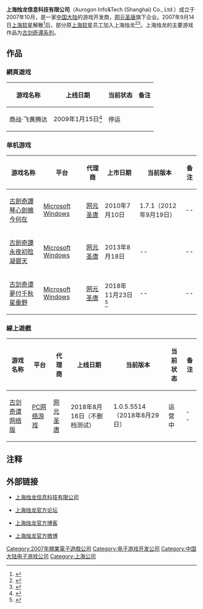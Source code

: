 '''上海烛龙信息科技有限公司'''（Aurogon Info&Tech (Shanghai) Co., Ltd.）成立于2007年10月，是一家[[中国大陆|中国大陆]]的游戏开发商，[[网元圣唐|网元圣唐]]旗下企业。2007年9月14日[[上海软星|上海软星]]解散<ref>{{cite web | url=http://www.cnbeta.com/articles/38825.htm | title=仙剑开发公司上海软星确认9月14日解散 仙剑前途未卜 | publisher=cnBeta | date=2007-09-13 | accessdate=2013-06-19 | language=zh-cn | archive-date=2018-10-01 | archive-url=https://web.archive.org/web/20181001135143/https://www.cnbeta.com/articles/38825.htm | dead-url=no }}</ref>后，部分原[[上海软星|上海软星]]员工加入上海烛龙<ref>{{cite web | url= http://www.aurogon.com/history.php | title= 上海烛龙信息科技有限公司官方网站 烛龙沿革 | publisher= 上海烛龙 | accessdate= 2013-06-19 | language= zh-cn | archive-date= 2019-09-16 | archive-url= https://web.archive.org/web/20190916131103/http://www.aurogon.com/history.php | dead-url= no }}</ref><ref>{{cite web | url=http://gnn.gamer.com.tw/5/31015.html | title=上海燭龍信息科技正式成立 《仙劍四》總監張毅君擔任總經理 | publisher=巴哈姆特 | date=2008-06-18 | accessdate=2013-06-19 | language=zh-tw | archive-date=2019-05-13 | archive-url=https://web.archive.org/web/20190513074514/https://gnn.gamer.com.tw/5/31015.html | dead-url=no }}</ref>。上海烛龙的主要游戏作品为[[古剑奇谭系列|古剑奇谭系列]]。

==作品==
===網頁遊戏===
{| class="wikitable"
|-
! 游戏名称
! 上线日期
! 当前状态
! 备注
|-
| 商战·飞黄腾达
| 2009年1月15日<ref>{{cite web|url=http://www.popwan.com/news/zixun/0219194412009.html|title=《商战飞黄腾达》今日内测|publisher=泡泡玩|date=2009年1月15日|accessdate=2009-03-23|language=zh-cn|deadurl=yes|archiveurl=https://archive.is/20120908101924/http://www.popwan.com/news/zixun/0219194412009.html|archivedate=2012年9月8日}}</ref>
| 停运
|
|}

===单机游戏===
{| class="wikitable"
|-
! 游戏名称
! 平台
! 代理商
! 上市日期
! 当前版本
! 备注
|-
| [[古劍奇譚_琴心劍魄今何在|古劍奇譚 琴心劍魄今何在]]
| [[Microsoft_Windows|Microsoft Windows]]
| [[网元圣唐|网元圣唐]]
| 2010年7月10日
| 1.7.1（2012年9月19日）
| --
|-
| [[古劍奇譚_永夜初晗凝碧天|古劍奇譚 永夜初晗凝碧天]]
| [[Microsoft_Windows|Microsoft Windows]]
| [[网元圣唐|网元圣唐]]
| 2013年8月18日
| --
| --
|-
| [[古劍奇譚三：夢付千秋星垂野|古剑奇谭 夢付千秋星垂野]]
| [[Microsoft_Windows|Microsoft Windows]]
| [[网元圣唐|网元圣唐]]
| 2018年11月23日<ref>{{cite news |title=《古剑奇谭3》新角色：辟邪族大帅哥“岚相” |url=https://game.huanqiu.com/article/9CaKrnK3Ynf |accessdate=2021-11-08 |work=环球网 |archive-date=2021-11-08 |archive-url=https://web.archive.org/web/20211108021322/https://game.huanqiu.com/article/9CaKrnK3Ynf |dead-url=no }}</ref>
| --
| --
|}

===線上遊戲===
{| class="wikitable"
|-
! 游戏名称
! 平台
! 代理商
! 上线日期
! 当前版本
! 当前状态
! 备注
|-
| [[古剑奇谭网络版|古剑奇谭网络版]]
| [[网络游戏|PC网络游戏]]
| [[网元圣唐|网元圣唐]]
| 2018年8月16日（不删档测试）
| 1.0.5.5514（2018年8月29日）
| 运营中
| --
|}

==注释==
{{Reflist}}

==外部链接==
*{{zh-hans}}[http://www.aurogon.com/ 上海烛龙信息科技有限公司]{{Wayback|url=http://www.aurogon.com/ |date=20201028165303 }}
*{{zh-hans}}[https://web.archive.org/web/20130604172343/http://aurogon.bbs.gamebar.com/ 上海烛龙官方论坛]
*{{zh-hans}}[http://blog.sina.com.cn/aurogon 上海烛龙官方博客]{{Wayback|url=http://blog.sina.com.cn/aurogon |date=20200809100929 }}
*{{zh-hans}}[http://e.weibo.com/aurogon 上海烛龙官方微博]{{Wayback|url=http://e.weibo.com/aurogon |date=20131003235050 }}

{{中国大陆电子游戏公司}}

[[Category:2007年開業電子遊戲公司|Category:2007年開業電子遊戲公司]]
[[Category:电子游戏开发公司|Category:电子游戏开发公司]]
[[Category:中国大陆电子游戏公司|Category:中国大陆电子游戏公司]]
[[Category:上海公司|Category:上海公司]]